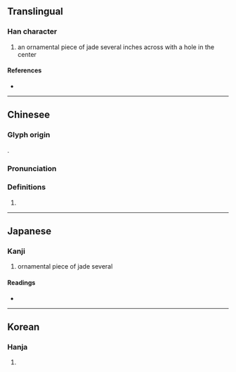 {{character info/new}}
==Translingual==

===Han character===
{{Han char|rn=96|rad=玉|as=09|sn=13|four=13116|canj=MGJMM|ids=⿰𤣩宣}}

# an ornamental piece of jade several inches across with a hole in the center

====References====
* {{Han ref|kx=0736.200|dkj=21099|dj=1147.210|hdz=21128.080|uh=7444|ud=29764|bh=DEB1|bd=57009}}

----

==Chinesee==

===Glyph origin===
{{Han etym}}
{{Han compound|玉|alt1=𤣩|宣|ls=psc|c1=s|c2=p|t1=jade}}.

===Pronunciation===
{{zh-pron
|m=xuān
|c=syun1
|cat=n
}}

===Definitions===
{{zh-hanzi}}

# {{rfdef|zh|sort=玉09}}

----

==Japanese==

===Kanji===
{{ja-kanji|grade=|rs=玉09}}

# ornamental piece of jade several

====Readings====
* {{ja-readings|on=[[せん]] (sen)|kun=|nanori=}}

----

==Korean==

===Hanja===
{{ko-hanja|hangeul=선|eumhun=|rv=seon|mr=sŏn|y=sen}}

# {{rfdef|ko|sort=玉09}}